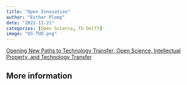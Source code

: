 ```yaml
---
title: "Open Innovation"
author: "Esther Plomp"
date: "2022-11-21"
categories: [Open Science, TU Delft]
image: "OS-TUD.png"
---
```


[Opening New Paths to Technology Transfer: Open Science, Intellectual Property, and Technology Transfer](https://upstream.force11.org/opening-new-paths-to-technology-transfer/)

## More information
